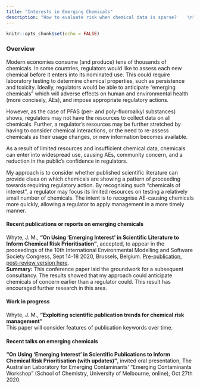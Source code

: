 ```yaml
---
title: "Interests in Emerging Chemicals"
description: "How to evaluate risk when chemical data is sparse?    \n"
---
```


```r
knitr::opts_chunk$set(echo = FALSE)
```

### Overview
Modern economies consume (and produce) tens of thousands of chemicals. In some countries, regulators would like to assess each new chemical before it enters into its nominated use. This could require laboratory testing to determine chemical properties, such as persistence and toxicity. Ideally, regulators would be able to anticipate "emerging chemicals" which will adverse effects on human and environmental health (more concisely, AEs), and impose appropriate regulatory actions. <br>

However, as the case of PFAS (per- and poly-fluoroalkyl substances) shows, regulators may not have the resources to collect data on all chemicals. Further, a regulator's resources may be further stretched by having to consider chemical interactions, or the need to re-assess chemicals as their usage changes, or new information becomes available. <br>

As a result of limited resources and insufficient chemical data, chemicals can enter into widespread use, causing AEs, community concern, and a reduction in the public's confidence in regulators. <br> 

My approach is to consider whether published scientific literature can provide clues on which chemicals are showing a pattern of proceeding towards requiring regulatory action. By recognising such "chemicals of interest", a regulator may focus its limited resources on testing a relatively small number of chemicals. The intent is to recognise AE-causing chemicals more quickly, allowing a regulator to apply management in a more timely manner. 

#### Recent publications or reports on emerging chemicals
 
 <!-- Whyte, J. M., **“Project 1: Predicting the Emergence of ‘Chemicals of Interest’ via the Study of Scientific Publications”**, Centre for Environmental and Economic Research report for NSW Environment Protection Authority, January 2021. <br> -->
 <!-- **Abstract**: _Modern economies employ a large volume and variety of chemicals. Yet, regulators typically have limited resources for conducting risk assessments. Further, the laboratory data available for chemical assessments is often insufficient. Consequently, chemicals in various jurisdictions (such as the per- and poly-fluoroalkyl substances, PFAS) have entered into widespread use, at which point Adverse Effects (AEs, including environmental impacts and health risks) are recognised. A regulator must then 'reactively' manage chemical risks and impacts. This report develops an approach to assisting a regulator’s task of anticipating risks due to ‘emerging contaminants’ that does not depend on chemical data. Instead, we propose to detect risks by considering the ‘research interest’ relating to individual chemicals and their AEs in a database of scientific publications (Web of Science) across a time interval. We consider a range of chemicals, some regulated, and some unregulated. We hypothesise that the research interest into regulated chemicals will have features that are absent from the research interest of unregulated chemicals. Then, by learning these features, we can use them in a classification process able to distinguish those chemicals likely to require regulation from others. Such information would allow a regulator to focus its limited resources on assessing a smaller number of chemicals than previously. Ultimately, this should lead to an earlier recognition of chemical AEs, and hence, more timely regulation of these. This action should reduce harm to human and environmental health, and disruption to industry. Following data exploration and the development of our method with reference to a training data set, our classification results on a validation set are promising. We note avenues for refinement of our data mining and time-series classification methods that should lead to improved results._ -->
 <!-- # <a href="Project1_NSW_EPA_report.pdf">Download File</a> -->

 Whyte, J. M., **"On Using ‘Emerging Interest’ in Scientific Literature to Inform Chemical Risk Prioritisation"**, accepted, to appear in the proceedings of the 10th International Environmental Modelling and Software Society Congress, Sept 14-18 2020, Brussels, Belgium. [Pre-publication, post-review version here](https://www.researchgate.net/publication/344293743_On_Using_'Emerging_Interest'_in_Scientific_Literature_to_Inform_Chemical_Risk_Prioritisation). <br>
**Summary:** This conference paper laid the groundwork for a subsequent consultancy. The results showed that my approach could anticipate chemicals of concern earlier than a regulator could. This result has encouraged further research in this area. 

<!--  Whyte, J. M. and Robinson, A. P., **“Outcome 2: Automating the extraction of chemical prevalences from a bibliographic database to estimate ‘emerging concern’ — a pilot study”**, CEBRA report for NSW Environment Protection Authority, January 2020. <br> -->
<!-- **Summary**: The New South Wales Environment Protection Authority (NSW EPA) is overseeing the development of a Chemical Prioritisation Framework (CPF) that intends to direct regulatory attention to potential risks to human and animal welfare. The framework requires the “emerging concern” associated with candidate chemicals as an input. Initially the emerging concern associated with a given chemical was derived from the number of publications in the Taylor and Francis online portal referring to that chemical over a calendar year ("hits"), for a period of years. This limited the search for hits to those by only one publisher, and hit counts were drawn manually. <br> -->
<!-- In this pilot study we consider some extensions and refinements. We investigated these in a systematic manner that is reproducible and largely automated. We achieved this by using R code to obtain hit counts over calendar years from the Web of Science core collection API (henceforth, WOS). -->

<!-- Our methodology can: -->

<!-- <ul> -->
<!-- <li>recognise certain trends in scientific publication data, and,</li> -->
<!-- <li>discern a point in time at which there is a sharp increase in the attention given by the scientific literature to the harmful effects of a chemical—the type of event one could associate with “emerging concern”.</li> -->
<!-- </ul> -->
<!-- We also intended to associate chemicals with mentions of major NSW population centres in WoS, however data was scant. -->
<!-- # <a href="NSW_EPA_Outcome2_report.pdf">Download File</a> -->

<!-- Significantly, this study stimulated ideas that were profitably explored in "On Using 'Emerging Interest' in Scientific Literature to Inform Chemical Risk Prioritisation", listed above.  -->





 
#### Work in progress
Whyte, J. M., **"Exploiting scientific publication trends for chemical risk management"** <br>
This paper will consider features of publication keywords over time. 

#### Recent talks on emerging chemicals
**“On Using ‘Emerging Interest’ in Scientific Publications to Inform Chemical Risk Prioritisation (with updates)”**, invited oral presentation, The Australian Laboratory for Emerging Contaminants’ “Emerging Contaminants Workshop” (School of Chemistry, University of Melbourne, online), Oct 27th 2020.
